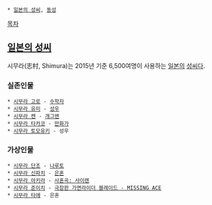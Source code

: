  * [[일본의 성씨]], [[동성]]
[[목차]]
== [[일본의 성씨]] ==
시무라(志村, Shimura)는 2015년 기준 6,500여명이 사용하는 [[일본]]의 [[성씨]]다.
=== 실존인물 ===
 * [[시무라 고로]] - [[수학자]]
 * [[시무라 유미]] - [[성우]]
 * [[시무라 켄]] - [[개그맨]]
 * [[시무라 타카코]] - [[만화가]]
 * [[시무라 토모유키]] - 성우
=== 가상인물 ===
 * [[시무라 단조]] - [[나루토]]
 * [[시무라 신파치]] - [[은혼]]
 * [[시무라 아키라]] - [[사혼곡: 사이렌]]
 * [[시무라 준이치]] - [[극장판 가면라이더 블레이드 - MISSING ACE]]
 * [[시무라 타에]] - 은혼
